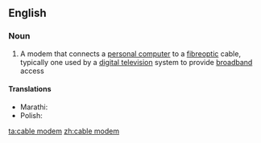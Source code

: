 ==English==

===Noun===
{{wikipedia}}
{{en-noun|head=[[cable]] [[modem]]}}

# {{label|en|Internet}} A modem that connects a [[personal computer]] to a [[fibreoptic]] cable, typically one used by a [[digital television]] system to provide [[broadband]] access

====Translations====
{{trans-top|A modem that connects a personal computer to a fibreoptic cable}}
* Marathi: {{t|mr|केबल मोडेम|m|tr=kebala moḍema|sc=Deva}}
* Polish: {{t|pl|modem kablowy|m}}
{{trans-mid}}
{{trans-bottom}}

[[ta:cable modem]]
[[zh:cable modem]]